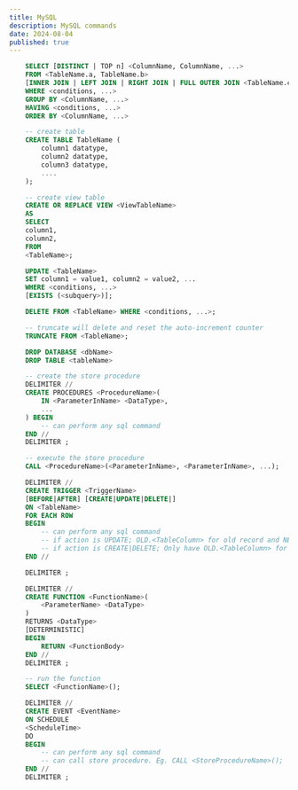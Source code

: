 ```yaml
---
title: MySQL
description: MySQL commands
date: 2024-08-04
published: true
---
```


```sql title="SELECT"
    SELECT [DISTINCT | TOP n] <ColumnName, ColumnName, ...>
    FROM <TableName.a, TableName.b>
    [INNER JOIN | LEFT JOIN | RIGHT JOIN | FULL OUTER JOIN <TableName.c> ON a.ColumnName=b.ColumnName]
    WHERE <conditions, ...>
    GROUP BY <ColumnName, ...>
    HAVING <conditions, ...>
    ORDER BY <ColumnName, ...>
```

```sql title="CREATE"
    -- create table
    CREATE TABLE TableName (
        column1 datatype,
        column2 datatype,
        column3 datatype,
        ....
    );

    -- create view table
    CREATE OR REPLACE VIEW <ViewTableName>
    AS 
    SELECT
    column1,
    column2,
    FROM
    <TableName>;
```
```sql title="UPDATE"
    UPDATE <TableName>
    SET column1 = value1, column2 = value2, ...
    WHERE <conditions, ...>
    [EXISTS (<subquery>)];
```

```sql title="DELETE" 
    DELETE FROM <TableName> WHERE <conditions, ...>;

    -- truncate will delete and reset the auto-increment counter
    TRUNCATE FROM <TableName>;
```
        
```sql title="DROP"
    DROP DATABASE <dbName>
    DROP TABLE <tableName>
```

```sql title="STORE PROCEDURES"
    -- create the store procedure
    DELIMITER //
    CREATE PROCEDURES <ProcedureName>(
        IN <ParameterInName> <DataType>,
        ...
    ) BEGIN
        -- can perform any sql command
    END //
    DELIMITER ;

    -- execute the store procedure
    CALL <ProcedureName>(<ParameterInName>, <ParameterInName>, ...);
```


```sql title="TRIGGER"
    DELIMITER //
    CREATE TRIGGER <TriggerName>
    [BEFORE|AFTER] [CREATE|UPDATE|DELETE|]
    ON <TableName>
    FOR EACH ROW
    BEGIN
        -- can perform any sql command
        -- if action is UPDATE; OLD.<TableColumn> for old record and NEW.<TableColumn> for new record
        -- if action is CREATE|DELETE; Only have OLD.<TableColumn> for old record
    END //

    DELIMITER ;
```

```sql title="FUNCTION"
    DELIMITER //
    CREATE FUNCTION <FunctionName>(
        <ParameterName> <DataType>
    )
    RETURNS <DataType>
    [DETERMINISTIC]
    BEGIN
        RETURN <FunctionBody>
    END //
    DELIMITER ;

    -- run the function
    SELECT <FunctionName>();
```

```sql title="EVENTS"
    DELIMITER //
    CREATE EVENT <EventName>
    ON SCHEDULE 
    <ScheduleTime>
    DO
    BEGIN
        -- can perform any sql command
        -- can call store procedure. Eg. CALL <StoreProcedureName>();
    END //
    DELIMITER ;
```